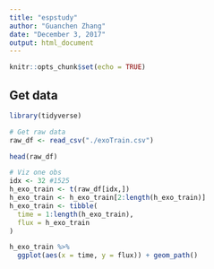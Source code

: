 ```yaml
---
title: "espstudy"
author: "Guanchen Zhang"
date: "December 3, 2017"
output: html_document
---
```


```r
knitr::opts_chunk$set(echo = TRUE)
```

## Get data

```r
library(tidyverse)
```

```r
# Get raw data
raw_df <- read_csv("./exoTrain.csv")

head(raw_df)
```

```r
# Viz one obs
idx <- 32 #1525
h_exo_train <- t(raw_df[idx,])
h_exo_train <- h_exo_train[2:length(h_exo_train)]
h_exo_train <- tibble(
  time = 1:length(h_exo_train),
  flux = h_exo_train
)

h_exo_train %>%
  ggplot(aes(x = time, y = flux)) + geom_path()
```

